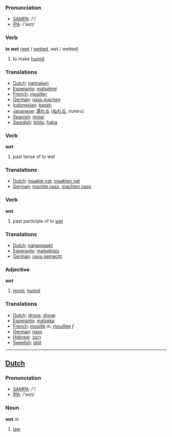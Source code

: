 === Pronunciation ===
*[[w:SAMPA|SAMPA]]: /'/
*[[w:IPA|IPA]]: /'wεt/

=== Verb ===

'''to wet''' ([[wet]] / [[wetted]], wet / wetted)

# to make [[humid]]

=== Translations ===
*[[Dutch]]: [[natmaken]]
*[[Esperanto]]: [[malsekigi]]
*[[French]]: [[mouiller]]
*[[German]]: [[nass machen]]
*[[Indonesian]]: [[basah]]
*[[Japanese]]: [[濡れる]] ([[ぬれる]], nureru)
*[[Spanish]]: [[mojar]]
*[[Swedish]]: [[blöta]], [[fukta]]

=== Verb ===

'''wet'''

# past tense of to wet

=== Translations ===
*[[Dutch]]: [[maakte nat]], [[maakten nat]]
*[[German]]: [[machte nass]], [[machten nass]]


=== Verb ===

'''wet'''

# past participle of to [[wet]]

=== Translations ===
*[[Dutch]]: [[natgemaakt]]
*[[Esperanto]]: [[malsekigis]]
*[[German]]: [[nass gemacht]]


=== Adjective ===

'''wet'''

# [[moist]], [[humid]]

=== Translations ===
*[[Dutch]]: [[droog]], [[droge]]
*[[Esperanto]]: [[malseka]]
*[[French]]: [[mouillé]] ''m'', [[mouillée]] ''f''
*[[German]]: [[nass]]
*[[Hebrew]]: [[רטוב]]
*[[Swedish]]: [[blöt]]
----

==[[Dutch]]==

=== Pronunciation ===
*[[w:SAMPA|SAMPA]]: /'/
*[[w:IPA|IPA]]: /'wεt/

=== Noun ===

'''wet''' ''m''

# [[law]]